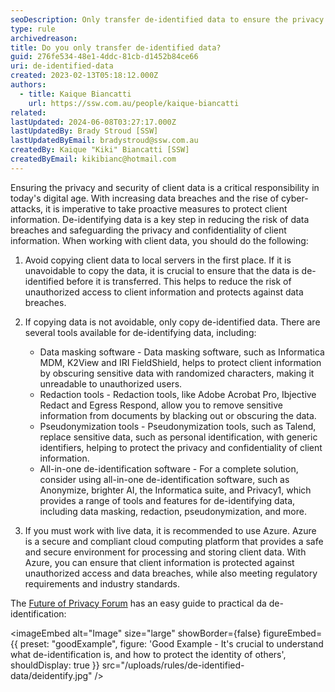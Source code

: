 ```yaml
---
seoDescription: Only transfer de-identified data to ensure the privacy and security of client information.
type: rule
archivedreason:
title: Do you only transfer de-identified data?
guid: 276fe534-48e1-4ddc-81cb-d1452b84ce66
uri: de-identified-data
created: 2023-02-13T05:18:12.000Z
authors:
  - title: Kaique Biancatti
    url: https://ssw.com.au/people/kaique-biancatti
related:
lastUpdated: 2024-06-08T03:27:17.000Z
lastUpdatedBy: Brady Stroud [SSW]
lastUpdatedByEmail: bradystroud@ssw.com.au
createdBy: Kaique "Kiki" Biancatti [SSW]
createdByEmail: kikibianc@hotmail.com
---
```


Ensuring the privacy and security of client data is a critical responsibility in today's digital age. With increasing data breaches and the rise of cyber-attacks, it is imperative to take proactive measures to protect client information. De-identifying data is a key step in reducing the risk of data breaches and safeguarding the privacy and confidentiality of client information.
When working with client data, you should do the following:

1. Avoid copying client data to local servers in the first place. If it is unavoidable to copy the data, it is crucial to ensure that the data is de-identified before it is transferred. This helps to reduce the risk of unauthorized access to client information and protects against data breaches.
2. If copying data is not avoidable, only copy de-identified data. There are several tools available for de-identifying data, including:

   - Data masking software - Data masking software, such as Informatica MDM, K2View and IRI FieldShield, helps to protect client information by obscuring sensitive data with randomized characters, making it unreadable to unauthorized users.
   - Redaction tools - Redaction tools, like Adobe Acrobat Pro, Ibjective Redact and Egress Respond, allow you to remove sensitive information from documents by blacking out or obscuring the data.
   - Pseudonymization tools - Pseudonymization tools, such as Talend, replace sensitive data, such as personal identification, with generic identifiers, helping to protect the privacy and confidentiality of client information.
   - All-in-one de-identification software - For a complete solution, consider using all-in-one de-identification software, such as Anonymize, brighter AI, the Informatica suite, and Privacy1, which provides a range of tools and features for de-identifying data, including data masking, redaction, pseudonymization, and more.

3. If you must work with live data, it is recommended to use Azure. Azure is a secure and compliant cloud computing platform that provides a safe and secure environment for processing and storing client data. With Azure, you can ensure that client information is protected against unauthorized access and data breaches, while also meeting regulatory requirements and industry standards.

The [Future of Privacy Forum](https://fpf.org/blog/a-visual-guide-to-practical-data-de-identification/) has an easy guide to practical da de-identification:

<imageEmbed
  alt="Image"
  size="large"
  showBorder={false}
  figureEmbed={{
    preset: "goodExample",
    figure: 'Good Example - It\'s crucial to understand what de-identification is, and how to protect the identity of others',
    shouldDisplay: true
  }}
  src="/uploads/rules/de-identified-data/deidentify.jpg"
/>
